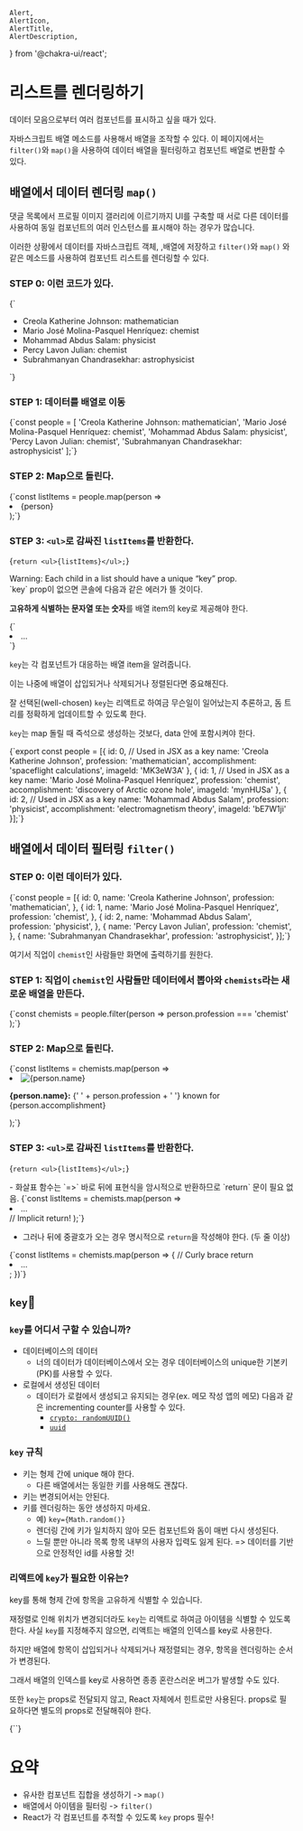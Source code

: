     Alert,
    AlertIcon,
    AlertTitle,
    AlertDescription,
} from '@chakra-ui/react';

# 리스트를 렌더링하기

데이터 모음으로부터 여러 컴포넌트를 표시하고 싶을 때가 있다.

자바스크립트 배열 메소드를 사용해서 배열을 조작할 수 있다. 이 페이지에서는 `filter()`와 `map()`을 사용하여 데이터 배열을 필터링하고 컴포넌트 배열로 변환할 수 있다.

## 배열에서 데이터 렌더링 `map()`

댓글 목록에서 프로필 이미지 갤러리에 이르기까지 UI를 구축할 때 서로 다른 데이터를 사용하여 동일 컴포넌트의 여러 인스턴스를 표시해야 하는 경우가 많습니다.

이러한 상황에서 데이터를 자바스크립트 객체, ,배열에 저장하고 `filter()`와 `map()` 와 같은 메소드를 사용하여 컴포넌트 리스트를 렌더링할 수 있다.

### STEP 0: 이런 코드가 있다.

<CodeBlock lang='html'>
    {`<ul>
  <li>Creola Katherine Johnson: mathematician</li>
  <li>Mario José Molina-Pasquel Henríquez: chemist</li>
  <li>Mohammad Abdus Salam: physicist</li>
  <li>Percy Lavon Julian: chemist</li>
  <li>Subrahmanyan Chandrasekhar: astrophysicist</li>
</ul>`}
</CodeBlock>

### STEP 1: 데이터를 배열로 이동

<CodeBlock lang='javascript'>
    {`const people = [
    'Creola Katherine Johnson: mathematician',
    'Mario José Molina-Pasquel Henríquez: chemist',
    'Mohammad Abdus Salam: physicist',
    'Percy Lavon Julian: chemist',
    'Subrahmanyan Chandrasekhar: astrophysicist'
];`}
</CodeBlock>

### STEP 2: Map으로 돌린다.

<CodeBlock lang='javascript'>
    {`const listItems = people.map(person => <li>{person}</li>);`}
</CodeBlock>

### STEP 3: `<ul>`로 감싸진 `listItems`를 반환한다.

<CodeBlock lang='javascript'>{`return <ul>{listItems}</ul>;`}</CodeBlock>

<WhiteCard title="Keeping list items in order with `key`">
  <Alert status='error'>
      <AlertIcon />
      <AlertTitle>Warning: </AlertTitle>
      <AlertDescription>
          Each child in a list should have a unique “key” prop.
      </AlertDescription>
  </Alert>
  <br />
  `key` prop이 없으면 콘솔에 다음과 같은 에러가 뜰 것이다.

  <b>고유하게 식별하는 문자열 또는 숫자</b>를 배열 item의 key로 제공해야 한다.

  <CodeBlock lang='html'>
  {`<li key={person.id}>...</li>`}
  </CodeBlock>

  `key`는 각 컴포넌트가 대응하는 배열 item을 알려줍니다.

  이는 나중에 배열이 삽입되거나 삭제되거나 정렬된다면 중요해진다.

  잘 선택된(well-chosen) `key`는 리액트로 하여금 무슨일이 일어났는지 추론하고, 돔 트리를 정확하게 업데이트할 수 있도록 한다.

  `key`는 map 돌릴 때 즉석으로 생성하는 것보다, data 안에 포함시켜야 한다.

  <CodeBlock lang='javascript'>
  {`export const people = [{
    id: 0, // Used in JSX as a key
    name: 'Creola Katherine Johnson',
    profession: 'mathematician',
    accomplishment: 'spaceflight calculations',
    imageId: 'MK3eW3A'
    }, {
    id: 1, // Used in JSX as a key
    name: 'Mario José Molina-Pasquel Henríquez',
    profession: 'chemist',
    accomplishment: 'discovery of Arctic ozone hole',
    imageId: 'mynHUSa'
    }, {
    id: 2, // Used in JSX as a key
    name: 'Mohammad Abdus Salam',
    profession: 'physicist',
    accomplishment: 'electromagnetism theory',
    imageId: 'bE7W1ji'
  }];`}
  </CodeBlock>
</WhiteCard>

## 배열에서 데이터 필터링 `filter()`

### STEP 0: 이런 데이터가 있다.

<CodeBlock lang='javascript'>
{`const people = [{
  id: 0,
  name: 'Creola Katherine Johnson',
  profession: 'mathematician',
}, {
  id: 1,
  name: 'Mario José Molina-Pasquel Henríquez',
  profession: 'chemist',
}, {
  id: 2,
  name: 'Mohammad Abdus Salam',
  profession: 'physicist',
}, {
  name: 'Percy Lavon Julian',
  profession: 'chemist',  
}, {
  name: 'Subrahmanyan Chandrasekhar',
  profession: 'astrophysicist',
}];`}
</CodeBlock>

여기서 직업이 `chemist`인 사람들만 화면에 출력하기를 원한다.

### STEP 1: 직업이 `chemist`인 사람들만 데이터에서 뽑아와 `chemists`라는 새로운 배열을 만든다.

<CodeBlock lang='javascript'>
{`const chemists = people.filter(person =>
  person.profession === 'chemist'
);`}
</CodeBlock>

### STEP 2: Map으로 돌린다.


<CodeBlock lang='javascript'>
{`const listItems = chemists.map(person =>
  <li>
     <img
       src={getImageUrl(person)}
       alt={person.name}
     />
     <p>
       <b>{person.name}:</b>
       {' ' + person.profession + ' '}
       known for {person.accomplishment}
     </p>
  </li>
);`}
</CodeBlock>

### STEP 3: `<ul>`로 감싸진 `listItems`를 반환한다.

<CodeBlock lang='javascript'>{`return <ul>{listItems}</ul>;`}</CodeBlock>

<Pitfall title="함정">
  - 화살표 함수는 `=>` 바로 뒤에 표현식을 암시적으로 반환하므로 `return` 문이 필요 없음.
  <CodeBlock lang='javascript'>
  {`const listItems = chemists.map(person =>
      <li>...</li> // Implicit return!
  );`}
  </CodeBlock>
  
  - 그러나 뒤에 중괄호가 오는 경우 명시적으로 `return`을 작성해야 한다. (두 줄 이상)
  <CodeBlock lang='javascript'>
  {`const listItems = chemists.map(person => { // Curly brace
      return <li>...</li>;
  })`}
  </CodeBlock>
</Pitfall>


## `key`🔑

### `key`를 어디서 구할 수 있습니까?

-   데이터베이스의 데이터
    -   너의 데이터가 데이터베이스에서 오는 경우 데이터베이스의 unique한 기본키(PK)를 사용할 수 있다.
-   로컬에서 생성된 데이터
    -   데이터가 로컬에서 생성되고 유지되는 경우(ex. 메모 작성 앱의 메모) 다음과 같은 incrementing counter를 사용할 수 있다.
        -   [`crypto: randomUUID()`](https://developer.mozilla.org/en-US/docs/Web/API/Crypto/randomUUID)
        -   [`uuid`](https://www.npmjs.com/package/uuid)

### `key` 규칙

-   키는 형제 간에 unique 해야 한다.
    -   다른 배열에서는 동일한 키를 사용해도 괜찮다.
-   키는 변경되어서는 안된다.
-   키를 렌더링하는 동안 생성하지 마세요.
    -   예) `key={Math.random()}`
    -   렌더링 간에 키가 일치하지 않아 모든 컴포넌트와 돔이 매번 다시 생성된다.
    -   느릴 뿐만 아니라 목록 항목 내부의 사용자 입력도 잃게 된다.
        => 데이터를 기반으로 안정적인 id를 사용할 것!

### 리액트에 `key`가 필요한 이유는?

key를 통해 형제 간에 항목을 고유하게 식별할 수 있습니다.

재정렬로 인해 위치가 변경되더라도 `key`는 리액트로 하여금 아이템을 식별할 수 있도록 한다.
<Pitfall title='배열의 인덱스를 key로 사용하면 안되나요?'>
사실 `key`를 지정해주지 않으면, 리액트는 배열의 인덱스를 key로 사용한다.

하지만 배열에 항목이 삽입되거나 삭제되거나 재정렬되는 경우, 항목을 렌더링하는 순서가 변경된다.

그래서 배열의 인덱스를 key로 사용하면 종종 혼란스러운 버그가 발생할 수도 있다.

또한 `key`는 props로 전달되지 않고, React 자체에서 힌트로만 사용된다. props로 필요하다면 별도의 props로 전달해줘야 한다.

<CodeBlock lang='html'>
{`<Profile key={id} userId={id} />`}
</CodeBlock>

</Pitfall>

# 요약

-   유사한 컴포넌트 집합을 생성하기 -> `map()`
-   배열에서 아이템을 필터링 -> `filter()`
-   React가 각 컴포넌트를 추적할 수 있도록 `key` props 필수!
